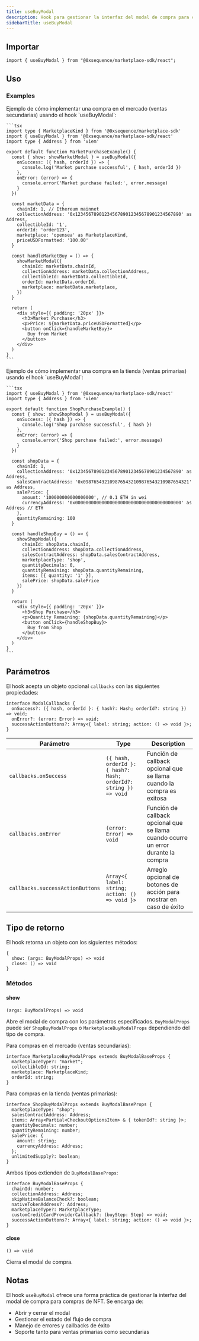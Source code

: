 ```yaml
---
title: useBuyModal
description: Hook para gestionar la interfaz del modal de compra para compras de NFT
sidebarTitle: useBuyModal
---
```


## Importar

```tsx
import { useBuyModal } from "@0xsequence/marketplace-sdk/react";
```

## Uso

### Examples

<Tabs>
  <Tab title="Compra en el mercado">
    Ejemplo de cómo implementar una compra en el mercado (ventas secundarias) usando el hook `useBuyModal`:

    ```tsx
    import type { MarketplaceKind } from '@0xsequence/marketplace-sdk'
    import { useBuyModal } from '@0xsequence/marketplace-sdk/react'
    import type { Address } from 'viem'

    export default function MarketPurchaseExample() {
      const { show: showMarketModal } = useBuyModal({
        onSuccess: ({ hash, orderId }) => {
          console.log('Market purchase successful', { hash, orderId })
        },
        onError: (error) => {
          console.error('Market purchase failed:', error.message)
        }
      })

      const marketData = {
        chainId: 1, // Ethereum mainnet
        collectionAddress: '0x1234567890123456789012345678901234567890' as Address,
        collectibleId: '1',
        orderId: 'order123',
        marketplace: 'opensea' as MarketplaceKind,
        priceUSDFormatted: '100.00'
      }

      const handleMarketBuy = () => {
        showMarketModal({
          chainId: marketData.chainId,
          collectionAddress: marketData.collectionAddress,
          collectibleId: marketData.collectibleId,
          orderId: marketData.orderId,
          marketplace: marketData.marketplace,
        })
      }

      return (
        <div style={{ padding: '20px' }}>
          <h3>Market Purchase</h3>
          <p>Price: ${marketData.priceUSDFormatted}</p>
          <button onClick={handleMarketBuy}>
            Buy from Market
          </button>
        </div>
      )
    }
    ```
  </Tab>

  <Tab title="Compra en la tienda">
    Ejemplo de cómo implementar una compra en la tienda (ventas primarias) usando el hook `useBuyModal`:

    ```tsx
    import { useBuyModal } from '@0xsequence/marketplace-sdk/react'
    import type { Address } from 'viem'

    export default function ShopPurchaseExample() {
      const { show: showShopModal } = useBuyModal({
        onSuccess: ({ hash }) => {
          console.log('Shop purchase successful', { hash })
        },
        onError: (error) => {
          console.error('Shop purchase failed:', error.message)
        }
      })

      const shopData = {
        chainId: 1,
        collectionAddress: '0x1234567890123456789012345678901234567890' as Address,
        salesContractAddress: '0x0987654321098765432109876543210987654321' as Address,
        salePrice: {
          amount: '100000000000000000', // 0.1 ETH in wei
          currencyAddress: '0x0000000000000000000000000000000000000000' as Address // ETH
        },
        quantityRemaining: 100
      }

      const handleShopBuy = () => {
        showShopModal({
          chainId: shopData.chainId,
          collectionAddress: shopData.collectionAddress,
          salesContractAddress: shopData.salesContractAddress,
          marketplaceType: 'shop',
          quantityDecimals: 0,
          quantityRemaining: shopData.quantityRemaining,
          items: [{ quantity: '1' }],
          salePrice: shopData.salePrice
        })
      }

      return (
        <div style={{ padding: '20px' }}>
          <h3>Shop Purchase</h3>
          <p>Quantity Remaining: {shopData.quantityRemaining}</p>
          <button onClick={handleShopBuy}>
            Buy from Shop
          </button>
        </div>
      )
    }
    ```
  </Tab>
</Tabs>

## Parámetros
El hook acepta un objeto opcional `callbacks` con las siguientes propiedades:

```tsx
interface ModalCallbacks {
  onSuccess?: ({ hash, orderId }: { hash?: Hash; orderId?: string }) => void;
  onError?: (error: Error) => void;
  successActionButtons?: Array<{ label: string; action: () => void }>;
}
```

| Parámetro                        | Type                                                             | Description                                                                        |
| -------------------------------- | ---------------------------------------------------------------- | ---------------------------------------------------------------------------------- |
| `callbacks.onSuccess`            | `({ hash, orderId }: { hash?: Hash; orderId?: string }) => void` | Función de callback opcional que se llama cuando la compra es exitosa              |
| `callbacks.onError`              | `(error: Error) => void`                                         | Función de callback opcional que se llama cuando ocurre un error durante la compra |
| `callbacks.successActionButtons` | `Array<{ label: string; action: () => void }>`                   | Arreglo opcional de botones de acción para mostrar en caso de éxito                |

## Tipo de retorno
El hook retorna un objeto con los siguientes métodos:

```tsx
{
  show: (args: BuyModalProps) => void
  close: () => void
}
```

### Métodos

#### show
`(args: BuyModalProps) => void`

Abre el modal de compra con los parámetros especificados. `BuyModalProps` puede ser `ShopBuyModalProps` o `MarketplaceBuyModalProps` dependiendo del tipo de compra.

Para compras en el mercado (ventas secundarias):

```tsx
interface MarketplaceBuyModalProps extends BuyModalBaseProps {
  marketplaceType?: "market";
  collectibleId: string;
  marketplace: MarketplaceKind;
  orderId: string;
}
```

Para compras en la tienda (ventas primarias):

```tsx
interface ShopBuyModalProps extends BuyModalBaseProps {
  marketplaceType: "shop";
  salesContractAddress: Address;
  items: Array<Partial<CheckoutOptionsItem> & { tokenId?: string }>;
  quantityDecimals: number;
  quantityRemaining: number;
  salePrice: {
    amount: string;
    currencyAddress: Address;
  };
  unlimitedSupply?: boolean;
}
```

Ambos tipos extienden de `BuyModalBaseProps`:

```tsx
interface BuyModalBaseProps {
  chainId: number;
  collectionAddress: Address;
  skipNativeBalanceCheck?: boolean;
  nativeTokenAddress?: Address;
  marketplaceType?: MarketplaceType;
  customCreditCardProviderCallback?: (buyStep: Step) => void;
  successActionButtons?: Array<{ label: string; action: () => void }>;
}
```

#### close
`() => void`

Cierra el modal de compra.

## Notas
El hook `useBuyModal` ofrece una forma práctica de gestionar la interfaz del modal de compra para compras de NFT. Se encarga de:
- Abrir y cerrar el modal
- Gestionar el estado del flujo de compra
- Manejo de errores y callbacks de éxito
- Soporte tanto para ventas primarias como secundarias